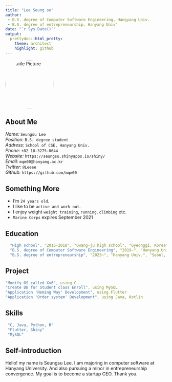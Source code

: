 ```yaml
---
title: "Lee Seung su"
author: 
 - B.S. degree of Computer Software Engineering, Hangyang Univ.
 - B.S. degree of entrepreneurship, Hanyang Univ"
date: "`r Sys.Date()`"
output:
  prettydoc::html_pretty:
    theme: architect
    highlight: github
---
```

<div style="position: relative; text-align: left;">
  <img class="profile-pic" src="/Users/seungsu/hyu_ds/seungsu_pic.jpg" alt="Profile Picture" style="width: 150px; height: 150px; border-radius: 50%;">
</div>

## About Me
*Name:*  `Seungsu Lee` \
*Position:*  `B.S. degree student` \
*Address:*  `School of CSE, Hanyang Univ.` \
*Phone:*  `+82 10-3275-0644` \
*Website:*  `https://seungsu.shinyapps.io/shiny/` \
*Email:*  `mqm00@hanyang.ac.kr` \
*Twitter:*  `@Leeee` \
*Github:*  `https://github.com/mqm00` \

## Something More

 * I'm `24 years old`.
 * I like to be `active and work out`. 
 * I enjoy weight `weight training`, `running`, `climbing` etc.
 * `Marine Corps` expires September 2021

## Education
```yaml
  "High school", "2016-2018", "Gwang-ju high school", "Gyeonggi, Korea",
  "B.S. degree of Computer Software Engineering", "2019~", "Hanyang Univ.", "Seoul, Korea",
  "B.S. degree of entrepreneurship", "2023~", "Hanyang Univ.", "Seoul, Korea"
```

## Project
```yaml
"Modify OS called Xv6", using C
"Create DB for Student class Enroll", using MySQL
"Application 'Heming Way' Development", using Flutter
"Application 'Order system' Development", using Java, Kotlin
```

## Skills

```yaml
 "C, Java, Python, R"
 "Flutter, Shiny"
 "MySQL"
```


## Self-introduction

Hello! my name is Seungsu Lee. I am majoring in computer software at Hanyang University. And also pursuing a minor in entrepreneurship convergence. My goal is to become a startup CEO. Thank you.


